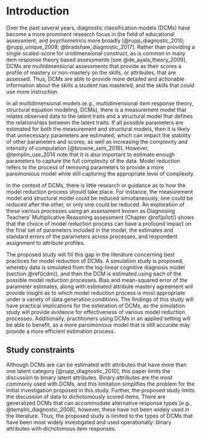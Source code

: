 # Introduction

Over the past several years, diagnostic classification models (DCMs) have become a more prominent research focus in the field of educational assessment, and psychometrics more broadly [@rupp_diagnostic_2010; @rupp_unique_2008; @bradshaw_diagnostic_2017]. Rather than providing a single scaled-score for unidimensional construct, as is common in many item response theory based assessments [see @de_ayala_theory_2009], DCMs are multidimensional assessments that provide as their scores a profile of mastery or non-mastery on the skills, or attributes, that are assessed. Thus, DCMs are able to provide more detailed and actionable information about the skills a student has mastered, and the skills that could use more instruction.

In all multidimensional models (e.g., multidimensional item response theory, structural equation modeling, DCMs), there is a measurement model that relates observed data to the latent traits and a structural model that defines the relationships between the latent traits. If all possible parameters are estimated for both the measurement and structural models, then it is likely that unnecessary parameters are estimated, which can impact the stability of other parameters and scores, as well as increasing the complexity and intensity of computation [@browne_sem_2016]. However, @templin_use_2014 note that it is also important to estimate enough parameters to capture the full complexity of the data. Model reduction refers to the process of removing parameters to provide a more parsimonious model while still capturing the appropriate level of complexity.

In the context of DCMs, there is little research or guidance as to how the model reduction process should take place. For instance, the measurement model and structural model could be reduced simultaneously, one could be reduced after the other, or only one could be reduced. An exploration of these various processes using an assessment known as Diagnosing Teachers' Multiplicative Reasoning assessment (Chapter \@ref(pilot)) shows that the choice of model reduction process can have a profound impact on the final set of parameters included in the model, the estimates and standard errors of the parameters across processes, and respondent assignment to attribute profiles.

The proposed study will fill this gap in the literature concerning best practices for model reduction of DCMs. A simulation study is proposed, whereby data is simulated from the log-linear cognitive diagnosis model (section \@ref(lcdm)), and then the DCM is estimated using each of the possible model reduction processes. Bias and mean-squared error of the parameter estimates, along with estimated attribute mastery agreement will provide insight as to which model reduction process is most appropriate under a variety of data generation conditions. The findings of this study will have practical implications for the estimation of DCMs, as the simulation study will provide evidence for effectiveness of various model reduction processes. Additionally, practitioners using DCMs in an applied setting will be able to benefit, as a more parsimonious model that is still accurate may provide a more efficient estimation process.

## Study constraints

Although DCMs are can be estimated with attributes that have more than one latent category [@rupp_diagnostic_2010], this paper limits the discussion to binary latent attributes. Binary attributes are the most commonly used with DCMs, and this limitation simplifies the problem for the initial investigation proposed in this study. Further, the proposed study limits the discussion of data to dichotomously scored items. There are generalized DCMs that can accommodate alternative response types [e.g., @templin_diagnostic_2008], however, these have not been widely used in the literature. Thus, the proposed study is limited to the types of DCMs that have been most widely investigated and used operationally: binary attributes with dichotomous item responses.
